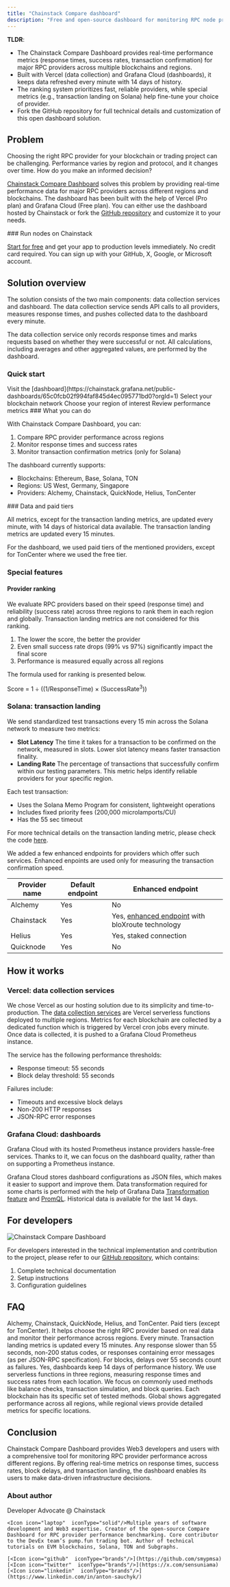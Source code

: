 ```yaml
---
title: "Chainstack Compare dashboard"
description: "Free and open-source dashboard for monitoring RPC node providers performance"
---
```


**TLDR**:

* The Chainstack Compare Dashboard provides real-time performance metrics (response times, success rates, transaction confirmation) for major RPC providers across multiple blockchains and regions.
* Built with Vercel (data collection) and Grafana Cloud (dashboards), it keeps data refreshed every minute with 14 days of history.
* The ranking system prioritizes fast, reliable providers, while special metrics (e.g., transaction landing on Solana) help fine-tune your choice of provider.
* Fork the GitHub repository for full technical details and customization of this open dashboard solution.

## Problem

Choosing the right RPC provider for your blockchain or trading project can be challenging. Performance varies by region and protocol, and it changes over time. How do you make an informed decision?

[Chainstack Compare Dashboard](https://chainstack.grafana.net/public-dashboards/65c0fcb02f994faf845d4ec095771bd0) solves this problem by providing real-time performance data for major RPC providers across different regions and blockchains. The dashboard has been built with the help of Vercel (Pro plan) and Grafana Cloud (Free plan). You can either use the dashboard hosted by Chainstack or fork the [GitHub repository](https://github.com/chainstacklabs/chainstack-rpc-dashboard-functions) and customize it to your needs.

<Info>
  ### Run nodes on Chainstack

  [Start for free](https://console.chainstack.com/) and get your app to production levels immediately. No credit card required. You can sign up with your GitHub, X, Google, or Microsoft account.
</Info>

## Solution overview

The solution consists of the two main components: data collection services and dashboard. The data collection service sends API calls to all providers, measures response times, and pushes collected data to the dashboard every minute.

The data collection service only records response times and marks requests based on whether they were successful or not. All calculations, including averages and other aggregated values, are performed by the dashboard.

### Quick start
<Steps>
  <Step>
    Visit the [dashboard](https://chainstack.grafana.net/public-dashboards/65c0fcb02f994faf845d4ec095771bd0?orgId=1)
  </Step>
  <Step>
    Select your blockchain network
  </Step>
  <Step>
    Choose your region of interest
  </Step>
  <Step>
    Review performance metrics
  </Step>
</Steps>
### What you can do

With Chainstack Compare Dashboard, you can:

1. Compare RPC provider performance across regions
2. Monitor response times and success rates
3. Monitor transaction confirmation metrics (only for Solana)

The dashboard currently supports:

* Blockchains: Ethereum, Base, Solana, TON
* Regions: US West, Germany, Singapore
* Providers: Alchemy, Chainstack, QuickNode, Helius, TonCenter

<Info>
  ### Data and paid tiers

  All metrics, except for the transaction landing metrics, are updated every minute, with 14 days of historical data available. The transaction landing metrics are updated every 15 minutes.

  For the dashboard, we used paid tiers of the mentioned providers, except for TonCenter where we used the free tier.
</Info>

### Special features

#### Provider ranking

We evaluate RPC providers based on their speed (response time) and reliability (success rate) across three regions to rank them in each region and globally. Transaction landing metrics are not considered for this ranking.

1. The lower the score, the better the provider
2. Even small success rate drops (99% vs 97%) significantly impact the final score
3. Performance is measured equally across all regions

The formula used for ranking is presented below.

Score = 1 ÷ ((1/ResponseTime) × (SuccessRate<sup>3</sup>))

### Solana: transaction landing

We send standardized test transactions every 15 min across the Solana network to measure two metrics:

* **Slot Latency** The time it takes for a transaction to be confirmed on the network, measured in slots. Lower slot latency means faster transaction finality.
* **Landing Rate** The percentage of transactions that successfully confirm within our testing parameters. This metric helps identify reliable providers for your specific region.

Each test transaction:

* Uses the Solana Memo Program for consistent, lightweight operations
* Includes fixed priority fees (200,000 microlamports/CU)
* Has the 55 sec timeout

For more technical details on the transaction landing metric, please check the code [here](https://github.com/chainstacklabs/chainstack-rpc-dashboard-functions/blob/master/metrics/solana_landing_rate.py).

We added a few enhanced endpoints for providers which offer such services. Enhanced enpoints are used only for measuring the transaction confirmation speed.

| Provider name | Default endpoint | Enhanced endpoint                                                     |
| ------------- | ---------------- | --------------------------------------------------------------------- |
| Alchemy       | Yes              | No                                                                    |
| Chainstack    | Yes              | Yes, [enhanced endpoint](/docs/trader-node) with bloXroute technology |
| Helius        | Yes              | Yes, staked connection                                                |
| Quicknode     | Yes              | No                                                                    |

## How it works

### Vercel: data collection services

We chose Vercel as our hosting solution due to its simplicity and time-to-production. The [data collection services](https://github.com/chainstacklabs/chainstack-rpc-dashboard-functions) are Vercel serverless functions deployed to multiple regions. Metrics for each blockchain are collected by a dedicated function which is triggered by Vercel cron jobs every minute. Once data is collected, it is pushed to a Grafana Cloud Prometheus instance.

The service has the following performance thresholds:

* Response timeout: 55 seconds
* Block delay threshold: 55 seconds

Failures include:

* Timeouts and excessive block delays
* Non-200 HTTP responses
* JSON-RPC error responses

### Grafana Cloud: dashboards

Grafana Cloud with its hosted Prometheus instance providers hassle-free services. Thanks to it, we can focus on the dashboard quality, rather than on supporting a Prometheus instance.

Grafana Cloud stores dashboard configurations as JSON files, which makes it easier to support and improve them. Data transformation required for some charts is performed with the help of Grafana Data [Transformation feature](https://grafana.com/docs/grafana/latest/panels-visualizations/query-transform-data/transform-data/) and [PromQL](https://prometheus.io/docs/prometheus/latest/querying/basics/). Historical data is available for the last 14 days.

## For developers

<Frame>
  <img src="/images/docs/4d2f558febc43bc352454f3a5dcc2463148dcae1a4931f9bf75deebebbb4b2ec-image.png" alt="Chainstack Compare Dashboard" />
</Frame>

For developers interested in the technical implementation and contribution to the project, please refer to our [GitHub repository](https://github.com/chainstacklabs/chainstack-rpc-dashboard-functions), which contains:

1. Complete technical documentation
2. Setup instructions
3. Configuration guidelines

## FAQ
<AccordionGroup>
  <Accordion title="What providers do you monitor?">
    Alchemy, Chainstack, QuickNode, Helius, and TonCenter. Paid tiers (except for TonCenter).
  </Accordion>
  <Accordion title="Why do I need this dashboard?">
    It helps choose the right RPC provider based on real data and monitor their performance across regions.
  </Accordion>
  <Accordion title="How often is data updated?">
    Every minute. Transaction landing metrics is updated every 15 minutes.
  </Accordion>
  <Accordion title="What counts as a failed request?">
    Any response slower than 55 seconds, non-200 status codes, or responses containing error messages (as per JSON-RPC specification). For blocks, delays over 55 seconds count as failures.
  </Accordion>
  <Accordion title="Can I see historical data?">
    Yes, dashboards keep 14 days of performance history.
  </Accordion>
  <Accordion title="How do you collect the metrics?">
    We use serverless functions in three regions, measuring response times and success rates from each location.
  </Accordion>
  <Accordion title="What API methods do you test?">
    We focus on commonly used methods like balance checks, transaction simulation, and block queries. Each blockchain has its specific set of tested methods.
  </Accordion>
  <Accordion title="What's the difference between global and regional views?">
    Global shows aggregated performance across all regions, while regional views provide detailed metrics for specific locations.
  </Accordion>
</AccordionGroup>

## Conclusion

Chainstack Compare Dashboard provides Web3 developers and users with a comprehensive tool for monitoring RPC provider performance across different regions. By offering real-time metrics on response times, success rates, block delays, and transaction landing, the dashboard enables its users to make data-driven infrastructure decisions.

### About author

<CardGroup>
  <Card title="Anton Sauchyk" img="/images/docs/profile_images/1817926677730664448/3nNn0T2p_400x400.jpg">
    <Icon icon="code"  iconType="solid"/>Developer Advocate @ Chainstack

    <Icon icon="laptop"  iconType="solid"/>Multiple years of software development and Web3 expertise. Creator of the open-source Compare Dashboard for RPC provider performance benchmarking. Core contributor to the DevEx team’s pump.fun trading bot. Author of technical tutorials on EVM blockchains, Solana, TON and Subgraphs.

    [<Icon icon="github"  iconType="brands"/>](https://github.com/smypmsa)
    [<Icon icon="twitter"  iconType="brands"/>](https://x.com/sensuniama)
    [<Icon icon="linkedin"  iconType="brands"/>](https://www.linkedin.com/in/anton-sauchyk/)
  </Card>
</CardGroup>
